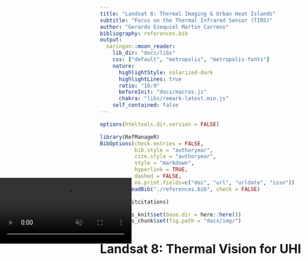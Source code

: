 ```yaml
---
title: "Landsat 8: Thermal Imaging & Urban Heat Islands"
subtitle: "Focus on the Thermal Infrared Sensor (TIRS)"
author: "Gerardo Ezequiel Martin Carreno"
bibliography: references.bib
output:
  xaringan::moon_reader:
    lib_dir: "docs/libs"
    css: ["default", "metropolis", "metropolis-fonts"]
    nature:
      highlightStyle: solarized-dark
      highlightLines: true
      ratio: "16:9"
      beforeInit: "docs/macros.js"
      chakra: "libs/remark-latest.min.js"
    self_contained: false
---
```


```r
options(htmltools.dir.version = FALSE)

library(RefManageR)
BibOptions(check.entries = FALSE,
           bib.style = "authoryear",
           cite.style = "authoryear",
           style = "markdown",
           hyperlink = TRUE,
           dashed = FALSE,
           no.print.fields=c("doi", "url", "urldate", "issn"))
myBib <- ReadBib("./references.bib", check = FALSE)

library(knitcitations)

knitr::opts_knit$set(base.dir = here::here())
knitr::opts_chunk$set(fig.path = "docs/img/")
```

<!-- Slide 1: Cover -->
# Landsat 8: Thermal Vision for UHI

<video autoplay loop muted playsinline style="max-width: 100%; height: auto; position: fixed; top: 11.5%; left: 0;">
  <source src="https://landsat.gsfc.nasa.gov/wp-content/uploads/2023/09/L9-flyover-2.mp4" type="video/mp4">
  Your browser does not support the video tag.
</video>

---

<!-- Slide 2: Full Screen Video -->
<video controls playsinline style="width: 100vw; height: 80vh; object-fit: cover; position: fixed; top: 0; left: 0;" data-remark-pause="true">
  <source src="https://usgs-ocapsv2-public-output-media.s3.us-west-2.amazonaws.com/assets/palladium/production/s3fs-public/l8swath/MP4/l8swath.mp4#t=8" type="video/mp4">
  Your browser does not support the video tag.
</video>

---

<!-- Slide 3: Mission Overview -->
# Mission Overview

.pull-left[
**Launch & Objective:**
- Launched: Feb 11, 2013
- Mission: Earth observation for tracking environmental changes
- Global coverage of land surfaces

**Orbit & Coverage:**
- Altitude: 705 km
- Orbit: Sun-synchronous, ~10:00 AM equator crossing
- Revisit cycle: 16 days
- Swath width: 185 km
]

.pull-right[
**Key Capabilities:**
- ~740 scenes captured per day
- Free, open data access
- 12-bit radiometric depth
- 12 m geodetic accuracy

![Timeline of the Landsat Program](docs/img/timeline.png)
.center[Timeline of the Landsat Program – Credit: `r Citet(myBib, "TimelineLandsatScience2021")`]
]

---

<!-- Slide 4: TIRS Details -->
# TIRS: Thermal Infrared Sensor

.pull-left[
**Core Technology:**
- Developed by NASA Goddard Space Flight Center
- Employs Quantum Well Infrared Photodetectors (QWIP) technology semiconductor layers.
- Pushbroom sensor design

**Spectral Bands:**
- **Band 10 (TIRS1):** 10.6 – 11.19 µm
  - Primary band for surface temperature retrieval.
- **Band 11 (TIRS2):** 11.5 – 12.51 µm
  - Used in conjunction with Band 10 for atmospheric correction (split-window technique).
- **Spatial Resolution:**
  - 100-meter native resolution
  - Resampled to 30 meters in delivered data products for consistency with other Landsat 8 bands.
]

.pull-right[
![TIRS Design Diagram](docs/img/TIRS.png)
.center[TIRS Design – Credit: `r Citet(myBib, "barsiLandsat8ThermalInfrared2014")`]
]

---

<!-- Slide 5: UHI Analysis -->
# Urban Heat Island Analysis

.pull-left[
**Data Processing Workflow:**
1. **Scene Selection:** Choose summer daytime scenes with clear skies.
2. **Thermal Calibration:** Convert digital numbers to radiance, then to brightness temperature.
3. **Corrections:** Apply atmospheric and emissivity corrections (split-window technique using Bands 10 & 11).
4. **Surface Temperature Retrieval:** Calculate Land Surface Temperature (LST) using the corrected brightness temperatures.
5. **Validation:** Compare derived LST with ground-based measurements if available.
]

.pull-right[
**Analysis Approach:**
- Generate LST maps to visualize temperature differences.
- Compare urban vs. rural areas.
- Use NDVI (from OLI Bands 4 & 5) to correlate vegetation with lower temperatures.
- Identify UHI "hot spots" within cities.

![LST Map Example](docs/img/ST_Yellowstone.jpg)
.center[LST map example – Credit: `r Citet(myBib, "LandsatCollection22024")`]
]

---

<!-- Slide 6: Urban Applications -->
# Urban Applications

.pull-left[
**City Heat Mapping:**
- Example: NYC heat vulnerability mapping.
- Identify hot spots in dense urban centers vs. cooler suburban areas.
- Analyse temperature variations across different land cover types (e.g., impervious surfaces, green spaces).

**Impact Assessment:**
- Evaluate cooling effects of green infrastructure (e.g., green roofs, parks, urban forests).
- Inform urban policy and planning decisions related to heat mitigation and adaptation.
- Assess the effectiveness of different cooling strategies (e.g., increasing tree canopy cover, using high-albedo materials).
- Quantify the relationship between urban morphology (building density, street canyons) and temperature.
]

.pull-right[
**Case Study: NYC**
- Landsat 8 reveals significant temperature variations across city neighborhoods.
- Data supports initiatives for urban cooling strategies.

![NYC Heat Map](docs/img/NYC_heat.jpg)
.center[NYC Urban Heat Map – Credit: `r Citet(myBib, "UrbanHeatNew2022")`]
]

---

<!-- Slide 7: Technical Challenges -->
# Technical Challenges

.pull-left[
**Atmospheric & Calibration Challenges:**

- **Atmospheric Effects:** Water vapor and aerosols affect thermal measurement accuracy, causing a ~1K error even after corrections.

- **Stray Light Correction:** TIRS Band 11 initially had errors from stray light, corrected by an algorithm in later data versions.

- **Data Version:** Use Landsat Collection 2 data for accurate analysis, as it includes the stray light correction and other improvements.
]

.pull-right[
**Spatial & Temporal Limits:**
- 100 m native thermal resolution can mix different surface types.
- 16-day revisit may miss short-term events.
- Cloud cover can obstruct observations during critical periods.

![Atmospheric Correction](docs/img/atms_correction_landsat8.png)
.center[Atmospheric Correction – Credit: `r Citet(myBib, "chenLandUseLand2010")`]
]

---

<!-- Slide 8: Future Prospects -->
# Future Directions

.pull-left[
**Landsat 9 TIRS-2 Enhancements:**
- Launched in September 2021, Landsat 9's TIRS-2 significantly reduces stray light (by 40×), a major improvement over Landsat 8's TIRS.
- Features enhanced redundancy and improved calibration, particularly for Band 11, leading to more accurate temperature measurements.

**Landsat Next Advances:**
- Planned for launch in the late 2020s, Landsat Next will feature a superspectral thermal imager.
- It is designed to provide significantly higher spatial resolution (down to 60 meters for thermal bands).
- Landsat Next aims for a temporal revisit of less than six days, enabling more frequent monitoring of thermal dynamics.
]

.pull-right[
**Integration & Next Steps:**
- Combined use of Landsat 8 and 9 for an ~8-day revisit.
- Integration with Sentinel-3 SLSTR and future Landsat Next for improved thermal resolution.
- Potential for real-time urban heat monitoring using cloud platforms.

![Landsat 9 TIRS-2 Design](docs/img/TIRS-2.jpeg)
.center[TIRS-2 Design – Credit: `r Citet(myBib, "TIRS2DesignLandsat2021a")`]
]

---

<!-- Slide 9: Personal Reflection -->
# Reflection

.pull-left[Working with Landsat 8's TIRS has been really fun! Landsat 8, launched in 2013, carries foward a fascinating history of Earth observation. I was impressed by how its advanced thermal sensors, with dual thermal bands and 12-bit radiometric resolution, can capture even subtle differences in surface temperatures helping tackling UHI.

The continuity of Landsat data over more than 40 years offers a unique perspective on how cities have grown and how environmental challenges have evolved. It's fascinating to think that today's high-quality thermal imagery is built upon decades of past missions, each contributing to our collective understanding of Earth's surface.]


.pull-right[![Summer Heat Spots with Landsat-8 Thermal Satellite data](docs/img/london_heat.png)
[Summer Heat Spots with Landsat-8 Thermal Satellite data – Credit: `r Citet(myBib, "MajorSummerHeat")`]]
---

<!-- Slide 10: References -->
# References

```r
PrintBibliography(myBib)
```

